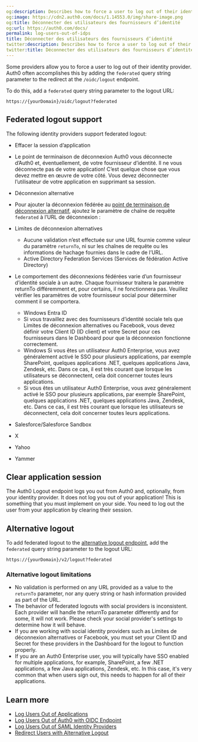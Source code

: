 ```yaml
---
og:description: Describes how to force a user to log out of their identity provider.
og:image: https://cdn2.auth0.com/docs/1.14553.0/img/share-image.png
og:title: Déconnecter des utilisateurs des fournisseurs d’identité
og:url: https://auth0.com/docs/
permalink: log-users-out-of-idps
title: Déconnecter des utilisateurs des fournisseurs d’identité
twitter:description: Describes how to force a user to log out of their identity provider.
twitter:title: Déconnecter des utilisateurs des fournisseurs d’identité
---
```


Some providers allow you to force a user to log out of their <Tooltip tip="Identity Provider (IdP): Service that stores and manages digital identities." cta="View Glossary" href="/docs/glossary?term=identity+provider">identity provider</Tooltip>. Auth0 often accomplishes this by adding the `federated` query string parameter to the redirect at the `/oidc/logout` endpoint.

To do this, add a `federated` query string parameter to the logout URL:

`https://{yourDomain}/oidc/logout?federated`

## Federated logout support

The following identity providers support federated logout:

* Effacer la session d’application
* Le point de terminaison de déconnexion Auth0 vous déconnecte d’Auth0 et, éventuellement, de votre fournisseur d’identité. Il ne vous déconnecte pas de votre application! C’est quelque chose que vous devez mettre en œuvre de votre côté. Vous devez déconnecter l’utilisateur de votre application en supprimant sa session.
* Déconnexion alternative
* Pour ajouter la déconnexion fédérée au [point de terminaison de déconnexion alternatif](/api/authentication#logout), ajoutez le paramètre de chaîne de requête `federated` à l’URL de déconnexion :
* Limites de déconnexion alternatives

  + Aucune validation n’est effectuée sur une URL fournie comme valeur du paramètre `returnTo`, ni sur les chaînes de requête ou les informations de hachage fournies dans le cadre de l’URL.
  + Active Directory Federation Services (Services de fédération Active Directory)
* Le comportement des déconnexions fédérées varie d’un fournisseur d’identité sociale à un autre. Chaque fournisseur traitera le paramètre returnTo différemment et, pour certains, il ne fonctionnera pas. Veuillez vérifier les paramètres de votre fournisseur social pour déterminer comment il se comportera.

  + Windows Entra ID
  + Si vous travaillez avec des fournisseurs d’identité sociale tels que Limites de déconnexion alternatives ou Facebook, vous devez définir votre Client ID (ID client) et votre Secret pour ces fournisseurs dans le Dashboard pour que la déconnexion fonctionne correctement.
  + Windows Si vous êtes un utilisateur Auth0 Enterprise, vous avez généralement activé le SSO pour plusieurs applications, par exemple SharePoint, quelques applications .NET, quelques applications Java, Zendesk, etc. Dans ce cas, il est très courant que lorsque les utilisateurs se déconnectent, cela doit concerner toutes leurs applications.
  + Si vous êtes un utilisateur Auth0 Enterprise, vous avez généralement activé le SSO pour plusieurs applications, par exemple SharePoint, quelques applications .NET, quelques applications Java, Zendesk, etc. Dans ce cas, il est très courant que lorsque les utilisateurs se déconnectent, cela doit concerner toutes leurs applications.
* Salesforce/Salesforce Sandbox
* X
* Yahoo
* Yammer

## Clear application session

The Auth0 Logout endpoint logs you out from Auth0 and, optionally, from your identity provider. It does not log you out of your application! This is something that you must implement on your side. You need to log out the user from your application by clearing their session.

## Alternative logout

To add federated logout to the [alternative logout endpoint](https://auth0.com/docs/api/authentication#logout), add the `federated` query string parameter to the logout URL:

`https://{yourDomain}/v2/logout?federated`

### Alternative logout limitations

* No validation is performed on any URL provided as a value to the `returnTo` parameter, nor any query string or hash information provided as part of the URL.
* The behavior of federated logouts with social providers is inconsistent. Each provider will handle the returnTo parameter differently and for some, it will not work. Please check your social provider's settings to determine how it will behave.
* If you are working with social identity providers such as Limites de déconnexion alternatives or Facebook, you must set your <Tooltip tip="Client ID: Identification value given to your registered resource from Auth0." cta="View Glossary" href="/docs/glossary?term=Client+ID">Client ID</Tooltip> and Secret for these providers in the Dashboard for the logout to function properly.
* If you are an Auth0 Enterprise user, you will typically have <Tooltip tip="Single Sign-On (SSO): Service that, after a user logs into one applicaton, automatically logs that user in to other applications." cta="View Glossary" href="/docs/glossary?term=SSO">SSO</Tooltip> enabled for multiple applications, for example, SharePoint, a few .NET applications, a few Java applications, Zendesk, etc. In this case, it's very common that when users sign out, this needs to happen for all of their applications.

## Learn more

* [Log Users Out of Applications](/docs/authenticate/login/logout/log-users-out-of-applications)
* [Log Users Out of Auth0 with OIDC Endpoint](/docs/authenticate/login/logout/log-users-out-of-auth0)
* [Log Users Out of SAML Identity Providers](/docs/authenticate/login/logout/log-users-out-of-saml-idps)
* [Redirect Users with Alternative Logout](/docs/authenticate/login/logout/redirect-users-after-logout)